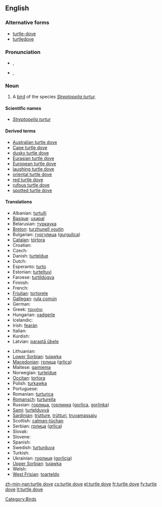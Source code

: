 {{wikipedia}}
==English==

===Alternative forms===
* [[turtle-dove]]
* [[turtledove]]

===Pronunciation===
* {{a|UK}} {{IPA|/ˈtɜːtəldʌv/}}, {{SAMPA|/"t3:t@ldVv/}}
* {{a|US}} {{IPA|/ˈtɝtəldʌv/}}, {{SAMPA|/"t3`t@ldVv/}}

===Noun===
{{en-noun|sg=[[turtle]] [[dove]]}}

# A [[bird]] of the species ''[[Streptopelia turtur]]''.

====Scientific names====
* ''[[Streptopelia turtur]]''

====Derived terms====
* [[Australian turtle dove]]
* [[Cape turtle dove]]
* [[dusky turtle dove]]
* [[Eurasian turtle dove]]
* [[European turtle dove]]
* [[laughing turtle dove]]
* [[oriental turtle dove]]
* [[red turtle dove]]
* [[rufous turtle dove]]
* [[spotted turtle dove]]

====Translations====
{{trans-top|bird}}
* Albanian: [[turtulli]]
* [[Basque]]: [[usapal]]
* Belarusian: [[туркаука]]
* [[Breton]]: [[turzhunell voutin]]
* Bulgarian: [[гургулица]] ([[gurgulica]])
* [[Catalan]]: [[tórtora]]
* Croatian: {{t-|hr|grlica|f|alt=gȑlica}}
* Czech: {{t-|cs|hrdlička|f}}
* Danish: [[turteldue]]
* Dutch: {{t+|nl|tortelduif|f}}
* Esperanto: [[turto]]
* Estonian: [[turteltuvi]]
* Faroese: [[turtildúgva]]
* Finnish: {{t-|fi|turturikyyhky}}
* French: {{t+|fr|tourterelle|f}}
* [[Friulian]]: [[tortorele]]
* [[Gallegan]]: [[rula común]]
* German: {{t+|de|Turteltaube|f}}
* Greek: [[τριγόνι]] '' ''
* Hungarian: [[vadgerle]]
* Icelandic: {{t+|is|turtildúfa}}
* Irish: [[fearán]]
* Italian: {{t+|it|tortora|f}}
* Kurdish: {{t+|ku|qumrî|f}}
* Latvian: [[parastā ūbele]]
{{trans-mid}}
* Lithuanian: {{t+|lt|purplelis|xs=Lithuanian}}
* [[Lower Sorbian]]: [[tujawka]]
* [[Macedonian]]: [[грлица]] ([[grlica]])
* Maltese: [[gamiema]]
* Norwegian: [[turteldue]]
* [[Occitan]]: [[tortora]]
* Polish: [[turkawka]] '' ''
* Portuguese: {{t+|pt|rola}}
* Romanian: [[turturica]]
* [[Romansch]]: [[turturella]]
* Russian: [[горлица]], [[горлинка]] ([[gorlica]], [[gorlinka]]) '' ''
* [[Sami]]: [[turtelduvvá]]
* [[Sardinian]]: [[trùtture]], [[trùtturi]], [[truvamassaju]]
* Scottish: [[calman-tùchan]]
* Serbian: [[грлица]] ([[grlica]])
* Slovak: {{t-|sk|hrdlička}}
* Slovene: {{t+|sl|grlica|f}}
* Spanish: {{t+|es|tórtola|f}}
* Swedish: [[turturduva]]
* Turkish: {{t+|tr|üveyik}}
* Ukrainian: [[горлиця]] ([[gorlicja]])
* [[Upper Sorbian]]: [[tujawka]]
* Welsh: {{t-|cy|turtur|xs=Welsh}}
* [[West Frisian]]: [[toarteldo]]
{{trans-bottom}}

[[Category:Birds]]

[[zh-min-nan:turtle dove]]
[[cs:turtle dove]]
[[el:turtle dove]]
[[fr:turtle dove]]
[[fy:turtle dove]]
[[lt:turtle dove]]